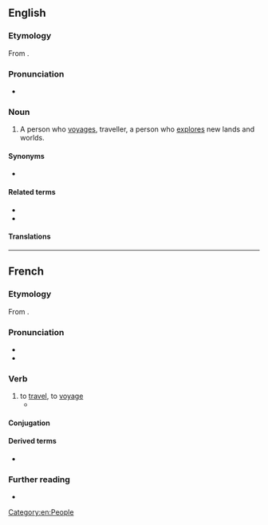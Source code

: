 ==English==
{{wikipedia|dab=voyager}}

===Etymology===
From {{af|en|voyage|-er|id2=agent noun}}.

===Pronunciation===
* {{audio|en|en-us-voyager.ogg|Audio (US)}}

===Noun===
{{en-noun}}

# A person who [[voyage]]s, traveller, a person who [[explore]]s new lands and worlds.

====Synonyms====
* {{l|en|traveller}}

====Related terms====
* {{l|en|voyage}}
* {{l|en|voyageur}}

====Translations====
{{trans-see|traveller}}

[[Category:en:People]]

----

==French==

===Etymology===
From {{af|fr|voyage|-er}}.

===Pronunciation===
* {{fr-IPA}}
* {{audio|fr|Fr-voyager.ogg|audio}}

===Verb===
{{fr-verb}}

# to [[travel]], to [[voyage]]
#* {{quote-song|fr|year=1986|author=Desireless|title=Voyage, Voyage|album=François|text=Voyage, voyage / Plus loin que la nuit et le jour (voyage, voyage) / Voyage (voyage) / Dans l'espace inouï de l'amour|t=Voyage, voyage / Further than the night and the day (voyage, voyage) / Voyage (voyage) / In the unheard-of space of love}}

====Conjugation====
{{fr-conj-auto}}

====Derived terms====
* {{l|fr|voyageur}}

===Further reading===
* {{R:TLFi}}